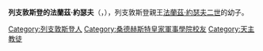 {{Unreferenced|time=2020-10-05T13:16:45+00:00}}
{{Infobox noble
| name         = 法蘭茲·約瑟夫
| birth_date   = {{Birth date|1962|11|19|df=y}}
| birth_place  = {{flag|Switzerland}}[[蘇黎世|蘇黎世]]
| death_date   = {{Death date and age|1991|2|28|1962|11|19|df=y}}
| death_place  = {{flag|Liechtenstein}}[[瓦杜茨城堡|瓦都茲城堡]] 
| burial_place = [[瓦杜茲主教座堂|瓦都茲主教座堂]]
| noble family = [[列支敦斯登王朝|列支敦斯登王朝]]
| father       = [[法蘭茲·約瑟夫二世|法蘭茲·約瑟夫二世]]
| mother       = [[維爾澤克的喬治亞娜|維爾澤克的喬治亞娜]]
| religion     = [[羅馬天主教|羅馬天主教]]
}}
'''列支敦斯登的法蘭茲·約瑟夫'''（{{lang-fr|Franz Josef Wenzel von und zu Liechtenstein}}，{{bd|1962年|11月19日|1991年|2月28日}}），列支敦斯登親王[[法蘭茲·約瑟夫二世|法蘭茲·約瑟夫二世]]的幼子。

[[Category:列支敦斯登人|Category:列支敦斯登人]]
[[Category:桑德赫斯特皇家軍事學院校友|Category:桑德赫斯特皇家軍事學院校友]]
[[Category:天主教徒|Category:天主教徒]]